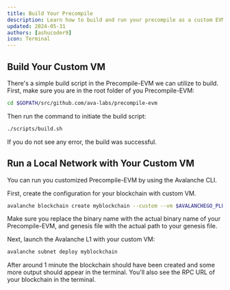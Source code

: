 ```yaml
---
title: Build Your Precompile
description: Learn how to build and run your precompile as a custom EVM blockchain.
updated: 2024-05-31
authors: [ashucoder9]
icon: Terminal
---
```


## Build Your Custom VM

There's a simple build script in the Precompile-EVM we can utilize to build. First, make sure you are in the root folder of you Precompile-EVM:

```bash
cd $GOPATH/src/github.com/ava-labs/precompile-evm
```

Then run the command to initiate the build script:

```bash
./scripts/build.sh
```

If you do not see any error, the build was successful.

## Run a Local Network with Your Custom VM

You can run you customized Precompile-EVM by using the Avalanche CLI.

First, create the configuration for your blockchain with custom VM.

```bash
avalanche blockchain create myblockchain --custom --vm $AVALANCHEGO_PLUGIN_PATH/srEXiWaHuhNyGwPUi444Tu47ZEDwxTWrbQiuD7FmgSAQ6X7Dy --genesis ./.devcontainer/genesis-example.json
```

<Callout type="info">
Make sure you replace the binary name with the actual binary name of your Precompile-EVM, and genesis file with the actual path to your genesis file.
</Callout>

Next, launch the Avalanche L1 with your custom VM:

```bash
avalanche subnet deploy myblockchain
```

After around 1 minute the blockchain should have been created and some more output should appear in the terminal. You'll also see the RPC URL of your blockchain in the terminal.